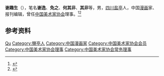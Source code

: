 {{Otheruses|other=名为谢逸的其他人物|谢逸}}

'''谢趣生'''（{{bd|1906年||1959年|}}），笔名'''谢逸'''、'''免之'''、'''何其非'''、'''其非'''等，男，[[四川|四川]][[盐亭|盐亭]]人，中国[[漫画|漫画]]家、报刊编辑，曾任[[中国美术家协会|中国美术家协会]]理事。<ref>{{Cite book|title=四川百科全书|author=《四川百科全书》编纂委员会编|publisher=四川辞书出版社|year=1997|isbn=|location=成都|pages=}}</ref><ref>{{Cite book|title=新闻传播百科全书|author=邱沛篁, 吴信训, 向纯武等主编|publisher=四川人民出版社|year=1998|isbn=|location=成都|pages=}}</ref>

== 参考资料 ==
{{reflist}}

{{中国人物小作品}}
{{Navboxes 
| title  = 谢趣生在[[中国美术家协会|中国美术家协会]]的职务
| list1  =
{{中国美术家协会第一届理事会}}
}}

{{Authority control}}
{{DEFAULTSORT:Xie谢}}
[[Category:谢姓|Qu]]
[[Category:鹽亭人|Category:鹽亭人]]
[[Category:中国漫画家|Category:中国漫画家]]
[[Category:中国美术家协会会员|Category:中国美术家协会会员]]
[[Category:中国美术家协会理事|Category:中国美术家协会理事]]
[[Category:中国美术家协会常务理事|Category:中国美术家协会常务理事]]
